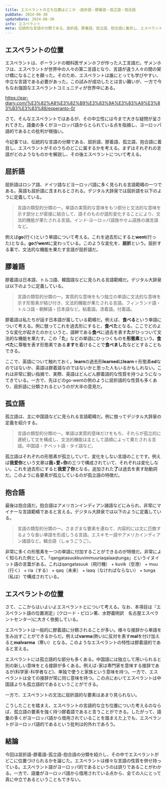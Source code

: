 ```yaml
---
title: エスペラントの立ち位置はどこか -屈折語・膠着語・孤立語・抱合語
pubDate: 2024-06-30
updateDate: 2024-06-30
info: エスペラント
meta: 伝統的な言語の分類である、屈折語、膠着語、孤立語、抱合語に着目し、エスペラントがそのうちのどこに属するかを考える。まずはそれぞれの言語がどのようなものかを解説し、その後エスペラントについて考える。
---
```



## エスペラントの位置

エスペラントは、ポーランドの眼科医ザメンホフが作った人工言語だ。ザメンホフは、エスペラントが世界中の人々の第二言語となり、言語が違う人々の間の架け橋になることを願った。そのため、エスペラントは誰にとっても学びやすい、中立な言語である必要があった。この試みが成功したとは言い難いが、一方で今もなお強固なエスペラントコミュニティが世界中にある。

https://ear-diary.com/%E3%82%A8%E3%82%B9%E3%83%9A%E3%83%A9%E3%83%B3%E3%83%88/esperanto-0/

さて、そんなエスペラントではあるが、その中立性には今まで大きな疑問が呈されてきた。語彙の多くがヨーロッパ語からとられている点を指摘し、ヨーロッパ語的であるとの批判が根強い。

今記事では、伝統的な言語の分類である、屈折語、膠着語、孤立語、抱合語に着目し、エスペラントがそのうちのどこに属するかを考える。まずはそれぞれの言語がどのようなものかを解説し、その後エスペラントについて考える。
## 屈折語
屈折語はロシア語、ドイツ語などヨーロッパ語に多く見られる言語範疇の一つである。英語も屈折語に含まれるとされる。デジタル大辞泉では屈折語を以下のように定義している。


> 言語の類型的分類の一。単語の実質的な意味をもつ部分と文法的な意味を示す部分とが密接に結合して、語そのものが語形変化することにより、文法的機能が果たされる言語。インド‐ヨーロッパ語族やセム語族の諸言語など。

例えば**go**(行く)という単語について考える。これを過去形にすると**went**(行った)となる。**go**が**went**に変わっている。このような変化を、**屈折**という。屈折する事で、文法的な機能を果たす言語が屈折語だ。

## 膠着語
膠着語は日本語、トルコ語、韓国語などに見られる言語範疇だ。デジタル大辞泉は以下のように定義している。

> 言語の類型的分類の一。実質的な意味をもつ独立の単語に文法的な意味を示す形態素が結び付き、文法的機能が果たされる言語。フィンランド語・トルコ語・朝鮮語・日本語など。粘着語。漆着語。付着語。

膠着語は私たちが話す日本語が属している範疇だ。例えば、**食べる**という単語について考える。例に倣ってこれを過去形にすると、**食べた**となる。ここでどのような変化が起きたのかというと、語幹である**食べ**に過去を表す**た**がひっついて文法的な機能を果たす。この「**た**」などの単語にひっつくものを**形態素**という。**食べた**に尊敬を表す形態素である**ます**を着けることで**食べました**などとすることもできる。

ここで、英語について触れておく。**learn**の過去形**learned**は**learn**＋形態素**ed**なのではないか、英語は膠着語なのではないかと思った人もいるかもしれない。これは非常に鋭い指摘で、実際、英語はどんどん膠着語的な性質を持つようになってきている。一方で、先ほどのgo-wentの例のように屈折語的な性質も多くあり、屈折語に分類されるというのが大半の意見だ。

## 孤立語
孤立語は、主に中国語などに見られる言語範疇だ。例に倣ってデジタル大辞泉の定義を紹介する。

>言語の類型的分類の一。単語は実質的意味だけをもち、それらが孤立的に連続して文を構成し、文法的機能は主として語順によって果たされる言語。中国語・チベット語・タイ語など。

孤立語はそれぞれの形態素が孤立していて、変化をしない言語のことです。例えば**我爱你**という文章は**我**+**爱**+**你**の三つで構成されていて、それぞれは変化しない。これを過去形にすると**我爱了你**となる。追加された**了**は過去を表す助動詞だ。このように各要素が孤立しているのが孤立語の特徴だ。

## 抱合語
最後は抱合語だ。抱合語はアメリカンインディアン諸語などにみられ、非常にマイナーな言語範疇であると言える。デジタル大辞泉では以下のように定義している。

> 言語の類型的分類の一。さまざまな要素を連ねて、内容的には文に匹敵するような長い単語を形成しうる言語。エスキモー語やアメリカインディアン諸語など。輯合語（しゅうごうご）。

非常に多くの形態素を一つの単語に付加することができるのが特徴だ。非常によく知られた例として、「qangatasuukkuvimmuuriaqalaaqtunga」というイヌイット語の言葉がある。これはqangatasuuk（飛行機） + kuvik（空港） + muu（行く） + ria（する） + qaq（未来） + laaq（なければならない） + tunga（私は）で構成されている。

## エスペラントの位置
さて、ここからはいよいよエスペラントとについて考える。なお、本項目は『エスペラント語の位置測定』(クロード・ピロン著、水野義明訳　名古屋エスペラントセンター)に大きく依拠している。

エスペラントは一般的に膠着語に分類されることが多い。様々な接辞から単語を生み出すことができるからだ。例えば**varma**(熱い)に反対を表す**mal**を付け加えると**malvarma**（寒い）となる。このようなエスペラントの特性は膠着語的であると言える。

エスペラントには孤立語的な部分も多くある。中国語には独立して用いられると別の新しい意味をとる接辞が多くある。例えば-家は専門家を意味する接辞であるが(科学家-科学者など)、単独で使うと家族という意味を持つ。一方で、エスペラントは全ての接辞が常に同じ意味を持つ。この点においてエスペラントは中国語よりも孤立語的であるということができる。

一方で、エスペラントの文法に屈折語的な要素はあまり見られない。

こうしたことを踏まえ、エスペラントの言語的な立ち位置についた考えるのならば、孤立語の要素を強く持つ膠着語であると言うことができる。したがって、語彙の多くがヨーロッパ語から借用されていることを踏まえた上でも、エスペラントがヨーロッパ語的であるという批判は的外れであろう。

## 結論
今回は屈折語-膠着語-孤立語-抱合語の分類を紹介し、その中でエスペラントがどこに位置づけられるかを論じた。エスペラントは様々な言語の性質を併せ持っている。エスペラント語がヨーロッパ的であるというのは誤りであることがわかる。一方で、語彙がヨーロッパ語から借用されている点から、全ての人にとって真に中立であるということもできない。
